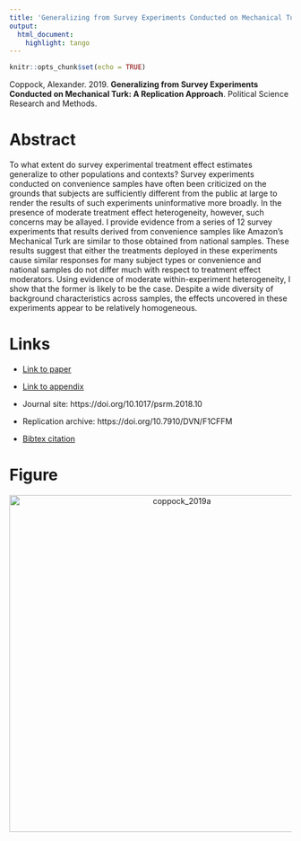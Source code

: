 ```yaml
---
title: 'Generalizing from Survey Experiments Conducted on Mechanical Turk: A Replication Approach'
output:
  html_document:
    highlight: tango
---
```


```r
knitr::opts_chunk$set(echo = TRUE)
```

Coppock, Alexander. 2019. <b>Generalizing from Survey Experiments Conducted on Mechanical Turk: A Replication Approach</b>. Political Science Research and Methods.

# Abstract
To what extent do survey experimental treatment effect estimates generalize to other populations and contexts? Survey experiments conducted on convenience samples have often been criticized on the grounds that subjects are sufficiently different from the public at large to render the results of such experiments uninformative more broadly. In the presence of moderate treatment effect heterogeneity, however, such concerns may be allayed. I provide evidence from a series of 12 survey experiments that results derived from convenience samples like Amazon’s Mechanical Turk are similar to those obtained from national samples. These results suggest that either the treatments deployed in these experiments cause similar responses for many subject types or convenience and national samples do not differ much with respect to treatment effect moderators. Using evidence of moderate within-experiment heterogeneity, I show that the former is likely to be the case. Despite a wide diversity of background characteristics across samples, the effects uncovered in these experiments appear to be relatively homogeneous.

# Links
 - <a href='coppock_2019a.pdf'>Link to paper</a>
 - <a href='coppock_2019a_appendix.pdf'>Link to appendix</a>
 - Journal site: https://doi.org/10.1017/psrm.2018.10 
 - Replication archive: https://doi.org/10.7910/DVN/F1CFFM 


 - <a href='coppock_2019a.bib'>Bibtex citation</a>

# Figure
<center><img src="display_figures/coppock_2019a_display.png" alt="coppock_2019a" width="600"></center>